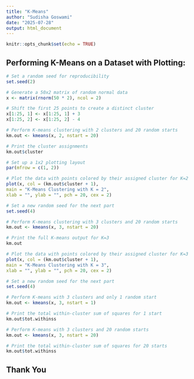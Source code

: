 ---
title: "K-Means"
author: "Sudisha Goswami"
date: "2025-07-28"
output: html_document
---

```{r setup, include=FALSE}
knitr::opts_chunk$set(echo = TRUE)
```

## Performing K-Means on a Dataset with Plotting:

```{r pressure, echo=TRUE, message=TRUE, warning=TRUE, paged.print=TRUE}

# Set a random seed for reproducibility
set.seed(2)

# Generate a 50x2 matrix of random normal data
x <- matrix(rnorm(50 * 2), ncol = 2)

# Shift the first 25 points to create a distinct cluster
x[1:25, 1] <- x[1:25, 1] + 3
x[1:25, 2] <- x[1:25, 2] - 4

# Perform K-means clustering with 2 clusters and 20 random starts
km.out <- kmeans(x, 2, nstart = 20)

# Print the cluster assignments
km.out$cluster

# Set up a 1x2 plotting layout
par(mfrow = c(1, 2))

# Plot the data with points colored by their assigned cluster for K=2
plot(x, col = (km.out$cluster + 1),
main = "K-Means Clustering with K = 2",
xlab = "", ylab = "", pch = 20, cex = 2)

# Set a new random seed for the next part
set.seed(4)

# Perform K-means clustering with 3 clusters and 20 random starts
km.out <- kmeans(x, 3, nstart = 20)

# Print the full K-means output for K=3
km.out

# Plot the data with points colored by their assigned cluster for K=3
plot(x, col = (km.out$cluster + 1),
main = "K-Means Clustering with K = 3",
xlab = "", ylab = "", pch = 20, cex = 2)

# Set a new random seed for the next part
set.seed(4)

# Perform K-means with 3 clusters and only 1 random start
km.out <- kmeans(x, 3, nstart = 1)

# Print the total within-cluster sum of squares for 1 start
km.out$tot.withinss

# Perform K-means with 3 clusters and 20 random starts
km.out <- kmeans(x, 3, nstart = 20)

# Print the total within-cluster sum of squares for 20 starts
km.out$tot.withinss


```

## Thank You